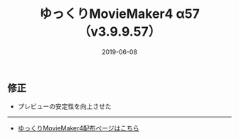 ﻿---
title: ゆっくりMovieMaker4 α57 （v3.9.9.57）
date: 2019-06-08
tags: [YMM4,お知らせ]
---
## 修正
- プレビューの安定性を向上させた

---

- [ゆっくりMovieMaker4配布ページはこちら](/ymm4/)